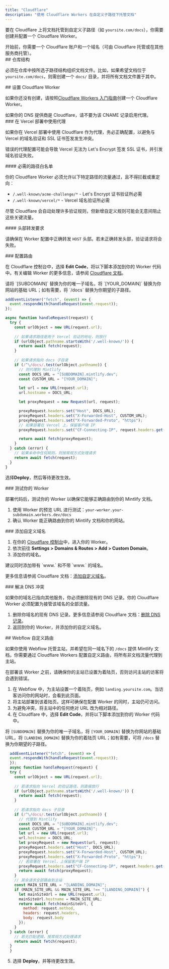 ```yaml
---
title: "Cloudflare"
description: "使用 Cloudflare Workers 在自定义子路径下托管文档"
---
```



要在 Cloudflare 上将文档托管到自定义子路径（如 `yoursite.com/docs`），你需要创建并配置一个 Cloudflare Worker。

<Info>
  开始前，你需要一个 Cloudflare 账户和一个域名（可由 Cloudflare 托管或在其他服务商托管）。
</Info>


<div id="repository-structure">
  ## 仓库结构
</div>

必须在仓库中按所选子路径结构组织文档文件。比如，如果希望文档位于 `yoursite.com/docs`，则需创建一个 `docs/` 目录，并将所有文档文件置于其中。

<div id="set-up-a-cloudflare-worker">
  ## 设置 Cloudflare Worker
</div>

如果你还没有创建，请按照[Cloudflare Workers 入门指南](https://developers.cloudflare.com/workers/get-started/dashboard/)创建一个 Cloudflare Worker。

<Warning>
  如果你的 DNS 提供商是 Cloudflare，请不要为该 CNAME 记录启用代理。
</Warning>

<div id="proxies-with-vercel-deployments">
  ### 在 Vercel 部署中使用代理
</div>

如果你在 Vercel 部署中使用 Cloudflare 作为代理，务必正确配置，以避免与 Vercel 的域名验证和 SSL 证书签发发生冲突。

错误的代理配置可能会导致 Vercel 无法为 Let's Encrypt 签发 SSL 证书，并引发域名验证失败。

<div id="required-path-allowlist">
  #### 必需的路径白名单
</div>

你的 Cloudflare Worker 必须允许以下特定路径的流量通过，且不得拦截或重定向：

- `/.well-known/acme-challenge/*` - Let's Encrypt 证书验证所必需
- `/.well-known/vercel/*` - Vercel 域名验证所必需

尽管 Cloudflare 会自动处理许多验证规则，但新增自定义规则可能会无意间阻止这些关键流量。

<div id="header-forwarding-requirements">
  #### 头部转发要求
</div>

请确保在 Worker 配置中正确转发 `HOST` 头部。若未正确转发头部，验证请求将会失败。

<div id="configure-routing">
  ### 配置路由
</div>

在 Cloudflare 控制台中，选择 **Edit Code**，将以下脚本添加到你的 Worker 代码中。有关编辑 Worker 的更多信息，请参阅 [Cloudflare 文档](https://developers.cloudflare.com/workers-ai/get-started/dashboard/#development)。

<Tip>
  请将 `[SUBDOMAIN]` 替换为你的唯一子域名，将 `[YOUR_DOMAIN]` 替换为你网站的基础 URL；如有需要，将 `/docs` 替换为你期望的子路径。
</Tip>

```javascript
addEventListener("fetch", (event) => {
  event.respondWith(handleRequest(event.request));
});

async function handleRequest(request) {
  try {
    const urlObject = new URL(request.url);
    
    // 如果请求路径是用于 Vercel 验证的地址，则放行
    if (urlObject.pathname.startsWith('/.well-known/')) {
      return await fetch(request);
    }
    
    // 如果请求指向 docs 子目录
    if (/^\/docs/.test(urlObject.pathname)) {
      // 则代理到 Mintlify
      const DOCS_URL = "[SUBDOMAIN].mintlify.dev";
      const CUSTOM_URL = "[YOUR_DOMAIN]";

      let url = new URL(request.url);
      url.hostname = DOCS_URL;

      let proxyRequest = new Request(url, request);

      proxyRequest.headers.set("Host", DOCS_URL);
      proxyRequest.headers.set("X-Forwarded-Host", CUSTOM_URL);
      proxyRequest.headers.set("X-Forwarded-Proto", "https");
      // 如果部署在 Vercel 上，保留客户端 IP
      proxyRequest.headers.set("CF-Connecting-IP", request.headers.get("CF-Connecting-IP"));

      return await fetch(proxyRequest);
    }
  } catch (error) {
    // 如果未命中任何规则，则按常规方式处理请求
    return await fetch(request);
  }
}
```

选择**Deploy**，然后等待更改生效。

<Propagating />


<div id="test-your-worker">
  ### 测试你的 Worker
</div>

部署代码后，测试你的 Worker 以确保它能够正确路由到你的 Mintlify 文档。

1. 使用 Worker 的预览 URL 进行测试：`your-worker.your-subdomain.workers.dev/docs`
2. 确认 Worker 能正确路由到你的 Mintlify 文档和你的网站。

<div id="add-custom-domain">
  ### 添加自定义域名
</div>

1. 在你的 [Cloudflare 控制台](https://dash.cloudflare.com/)中，进入你的 Worker。
2. 依次前往 **Settings > Domains & Routes > Add > Custom Domain**。
3. 添加你的域名。

<Tip>
  建议同时添加带有 `www.` 和不带 `www.` 的域名。
</Tip>

更多信息请参阅 Cloudflare 文档：[添加自定义域名](https://developers.cloudflare.com/workers/configuration/routing/custom-domains/#add-a-custom-domain)。 

<div id="resolve-dns-conflicts">
  ### 解决 DNS 冲突
</div>

如果你的域名已指向其他服务，你必须删除现有的 DNS 记录。你的 Cloudflare Worker 必须配置为接管该域名的全部流量。

1. 删除你域名的现有 DNS 记录。更多信息请参阅 Cloudflare 文档：[删除 DNS 记录](https://developers.cloudflare.com/dns/manage-dns-records/how-to/create-dns-records/#delete-dns-records)。
2. 返回到你的 Worker，并添加你的自定义域名。

<div id="webflow-custom-routing">
  ## Webflow 自定义路由
</div>

如果你使用 Webflow 托管主站，并希望在同一域名下的 `/docs` 提供 Mintlify 文档，你需要通过 Cloudflare Workers 配置自定义路由，将所有非文档流量代理到主站。

<Warning>
  在部署该 Worker 之前，请确保你的主站已设置为着陆页，否则访问主站的访客将会遇到错误。
</Warning>

1. 在 Webflow 中，为主站设置一个着陆页，例如 `landing.yoursite.com`。当访客访问你的网站时，会看到此页面。
2. 将主站部署到该着陆页。这样可确保在配置 Worker 的同时，主站仍可访问。
3. 为避免冲突，将主站中的任何绝对 URL 改为相对路径。
4. 在 Cloudflare 中，选择 **Edit Code**，并将以下脚本添加到你的 Worker 代码中。

<Tip> 将 `[SUBDOMAIN]` 替换为你的唯一子域名，将 `[YOUR_DOMAIN]` 替换为你网站的基础 URL，将 `[LANDING_DOMAIN]` 替换为你的着陆页 URL；如有需要，可将 `/docs` 替换为你期望的子路径。 </Tip>

```javascript
  addEventListener("fetch", (event) => {
  event.respondWith(handleRequest(event.request));
  });
  async function handleRequest(request) {
  try {
    const urlObject = new URL(request.url);
    
    // 若请求指向 Vercel 的验证路径，则直接放行
    if (urlObject.pathname.startsWith('/.well-known/')) {
      return await fetch(request);
    }
    
    // 若请求指向 docs 子目录
    if (/^\/docs/.test(urlObject.pathname)) {
      // 代理到 Mintlify
      const DOCS_URL = "[SUBDOMAIN].mintlify.dev";
      const CUSTOM_URL = "[YOUR_DOMAIN]";
      let url = new URL(request.url);
      url.hostname = DOCS_URL;
      let proxyRequest = new Request(url, request);
      proxyRequest.headers.set("Host", DOCS_URL);
      proxyRequest.headers.set("X-Forwarded-Host", CUSTOM_URL);
      proxyRequest.headers.set("X-Forwarded-Proto", "https");
      // 若部署在 Vercel，上保留客户端 IP
      proxyRequest.headers.set("CF-Connecting-IP", request.headers.get("CF-Connecting-IP"));
      return await fetch(proxyRequest);
    }
    // 其余请求全部路由到主站
    const MAIN_SITE_URL = "[LANDING_DOMAIN]";
    if (MAIN_SITE_URL && MAIN_SITE_URL !== "[LANDING_DOMAIN]") {
      let mainSiteUrl = new URL(request.url);
      mainSiteUrl.hostname = MAIN_SITE_URL;
      return await fetch(mainSiteUrl, {
        method: request.method,
        headers: request.headers,
        body: request.body
      });
    }
  } catch (error) {
    // 若无匹配逻辑，按常规方式处理请求
    return await fetch(request);
  }
  }
```

5. 选择 **Deploy**，并等待更改生效。

<Propagating />

